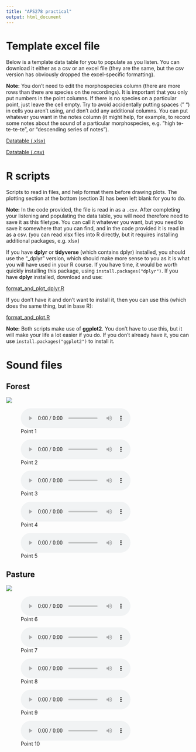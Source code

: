 ```yaml
---
title: "APS278 practical"
output: html_document
---
```


# Template excel file 
Below is a template data table for you to populate as you listen. You can download it either as a csv or an excel file (they are the same, but the csv version has obviously dropped the excel-specific formatting). 

__Note:__ You don't need to edit the morphospecies column (there are more rows than there are species on the recordings). It is important that you only put numbers in the point columns. If there is no species on a particular point, just leave the cell empty. Try to avoid accidentally putting spaces (" ") in cells you aren't using, and don't add any additional columns. You can put whatever you want in the notes column (it might help, for example, to record some notes about the sound of a particular morphospecies, e.g. "high te-te-te-te", or "descending series of notes").

[Datatable (.xlsx)](files/template_datatable.xlsx)

[Datatable (.csv)](files/template_datatable.csv)

# R scripts
Scripts to read in files, and help format them before drawing plots. The plotting section at the bottom (section 3) has been left blank for you to do.

__Note:__ In the code provided, the file is read in as a ```.csv```. After completing your listening and populating the data table, you will need therefore need to save it as this filetype. You can call it whatever you want, but you need to save it somewhere that you can find, and in the code provided it is read in as a csv. (you can read xlsx files into R directly, but it requires installing additional packages, e.g. xlsx)

If you have __dplyr__ or __tidyverse__ (which contains dplyr) installed, you should use the "_dplyr" version, which should make more sense to you as it is what you will have used in your R course. If you have time, it would be worth quickly installing this package, using ```install.packages("dplyr")```. If you have __dplyr__ installed, download and use:

[format_and_plot_dplyr.R](format_and_plot_dplyr.R)

If you don't have it and don't want to install it, then you can use this (which does the same thing, but in base R):

[format_and_plot.R](format_and_plot.R)

__Note:__ Both scripts make use of __ggplot2__. You don't have to use this, but it will make your life a lot easier if you do. If you don't already have it, you can use ```install.packages("ggplot2")``` to install it. 

# Sound files
## Forest 

![](IMG_20190703_062516_format.jpg)

![Point 1](sound_files/point_1.mp3)

![Point 2](sound_files/point_2.mp3)

![Point 3](sound_files/point_3.mp3)

![Point 4](sound_files/point_4.mp3)

![Point 5](sound_files/point_5.mp3)


## Pasture 

![](pasture_format.jpg)

![Point 6](sound_files/point_6.mp3)

![Point 7](sound_files/point_7.mp3)

![Point 8](sound_files/point_8.mp3)

![Point 9](sound_files/point_9.mp3)

![Point 10](sound_files/point_10.mp3)
